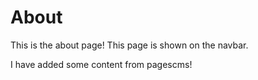 # About

This is the about page! This page is shown on the navbar.

I have added some content from pagescms!